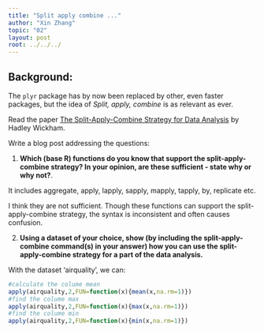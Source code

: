 ```yaml
---
title: "Split apply combine ..."
author: "Xin Zhang"
topic: "02"
layout: post
root: ../../../
---
```


## Background:

The `plyr` package has by now been replaced by other, even faster packages, but the idea of *Split, apply, combine* is as relevant as ever.

Read the paper [The Split-Apply-Combine Strategy for Data Analysis](https://www.jstatsoft.org/article/view/v040i01) by Hadley Wickham.


Write a blog post addressing the questions: 

1. **Which (base R) functions do you know that support the split-apply-combine strategy? In your opinion, are these sufficient - state why or why not?**. 

It includes aggregate, apply, lapply, sapply, mapply, tapply, by, replicate etc. 

I think they are not sufficient. Though these functions can support the split-apply-combine strategy, the syntax is inconsistent and often causes confusion.

2. **Using a dataset of your choice, show (by including the split-apply-combine command(s) in your answer) how you can use the split-apply-combine strategy for a part of the data analysis.**

With the dataset 'airquality', we can:
```r
#calculate the colume mean
apply(airquality,2,FUN=function(x){mean(x,na.rm=1)})
#find the colume max
apply(airquality,2,FUN=function(x){max(x,na.rm=1)})
#find the colume min
apply(airquality,2,FUN=function(x){min(x,na.rm=1)})

```





